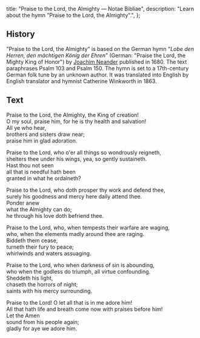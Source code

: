   title: "Praise to the Lord, the Almighty — Notae Bibliae",
  description: "Learn about the hymn \"Praise to the Lord, the Almighty\".",
};

<Initial text="Praise to the Lord, the Almighty" />

## History

"Praise to the Lord, the Almighty" is based on the German hymn "*Lobe den Herren, den mächtigen König der Ehren*" (German: "Praise the Lord, the Mighty King of Honor") by [Joachim Neander](/liturgy/music/composers/joachim-neander) published in 1680. The text paraphrases Psalm 103 and Psalm 150. The hymn is set to a 17th-century German folk tune by an unknown author. It was translated into English by English translator and hymnist Catherine Winkworth in 1863.

## Text

Praise to the Lord, the Almighty, the King of creation!<br/>
O my soul, praise him, for he is thy health and salvation!<br/>
All ye who hear,<br/>
brothers and sisters draw near;<br/>
praise him in glad adoration.

Praise to the Lord, who o'er all things so wondrously reigneth,<br/>
shelters thee under his wings, yea, so gently sustaineth.<br/>
Hast thou not seen<br/>
all that is needful hath been<br/>
granted in what he ordaineth?

Praise to the Lord, who doth prosper thy work and defend thee,<br/>
surely his goodness and mercy here daily attend thee.<br/>
Ponder anew<br/>
what the Almighty can do;<br/>
he through his love doth befriend thee.

Praise to the Lord, who, when tempests their warfare are waging,<br/>
who, when the elements madly around thee are raging.<br/>
Biddeth them cease,<br/>
turneth their fury to peace;<br/>
whirlwinds and waters assuaging.

Praise to the Lord, who when darkness of sin is abounding,<br/>
who when the godless do triumph, all virtue confounding.<br/>
Sheddeth his light,<br/>
chaseth the horrors of night;<br/>
saints with his mercy surrounding.

Praise to the Lord! O let all that is in me adore him!<br/>
All that hath life and breath come now with praises before him!<br/>
Let the Amen<br/>
sound from his people again;<br/>
gladly for aye we adore him.
